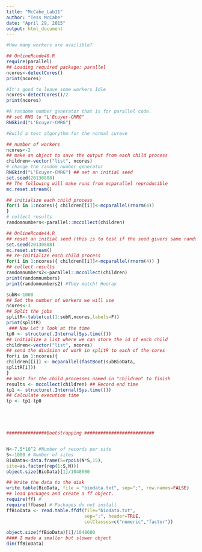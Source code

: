 ```yaml
---
title: "McCabe_Lab11"
author: "Tess McCabe"
date: "April 29, 2015"
output: html_document
---
```



```r
#How many workers are availible? 

## OnlineRcode40.R
require(parallel)
## Loading required package: parallel
ncores<-detectCores()
print(ncores)

#It's good to leave some workers Idle
ncores<-detectCores()/2
print(ncores)

#A randome number generator that is for parallel code. 
## set RNG to "L'Ecuyer-CMRG"
RNGkind("L'Ecuyer-CMRG")

#Build a test algorythm for the normal cureve

## number of workers
ncores<-2
## make an object to save the output from each child process
children<-vector("list", ncores)
# change the random number generator
RNGkind("L'Ecuyer-CMRG") ## set an initial seed
set.seed(20130808)
## The following will make runs from mcparallel reproducible
mc.reset.stream()

## initialize each child process
for(i in 1:ncores){ children[[i]]<-mcparallel(rnorm(4))
}
# collect results
randomnumbers<-parallel::mccollect(children)

## OnlineRcode44.R
## reset an initial seed (this is to test if the seed givers same randome numbers)
set.seed(20130808)
mc.reset.stream()
## re-initialize each child process
for(i in 1:ncores){ children[[i]]<-mcparallel(rnorm(4)) }
## collect results
randomnumbers2<-parallel::mccollect(children)
print(randomnumbers)
print(randomnumbers2) #They match! Hooray

subR<-1000
## Set the number of workers we will use
ncores<-3
## Split the jobs
splitR<-table(cut(1:subR,ncores,labels=F))
print(splitR)
 ### Now Let's look at the time
tp0 <- structure(.Internal(Sys.time()))
## initialize a list where we can store the id of each child
children<-vector("list", ncores)
## send the division of work in splitR to each of the cores
for(i in 1:ncores){
children[[i]] <- mcparallel(fastBoot(subBioData,
splitR[i]))
}
## Wait for the child processes named in "children" to finish
results <- mccollect(children) ## Record end time
tp1 <- structure(.Internal(Sys.time()))
## Calculate execution time
tp <- tp1-tp0





###############Bootstrapping ##########################


N<-7.5*10^2 #Number of records per site
S<-1000 # Number of sites
BioData<-data.frame(S=rpois(N*S,15),
site=as.factor(rep(1:S,N)))
object.size(BioData)[1]/1048600

## Write the data to the disk
write.table(BioData, file = "biodata.txt", sep=";", row.names=FALSE)
## load packages and create a ff object.
require(ff) #
require(ffbase) # Packages do not install 
ffBioData <- read.table.ffdf(file="biodata.txt",
                             sep=";", header=TRUE,
                             colClasses=c("numeric","factor"))

object.size(ffBioData)[1]/1048600
#### I made a smaller but slower object
dim(ffBioData)
```

